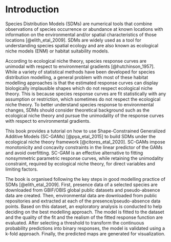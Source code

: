 <!-- 
This file is part of a gitbook that should be cited as: 

Valle, M., Citores, L., Ibaibarriaga, L., Chust, C. (2023) GAM-NICHE: Shape-Constrained GAMs to build Species Distribution Models under the ecological niche theory. AZTI. https://doi.org/10.57762/fzpy-6w51 

This tutorial has been supported by the European Union’s Horizon 2020 research and innovation programme under grant agreements No 862428 MISSION ATLANTIC project
-->

# Introduction

Species Distribution Models (SDMs) are numerical tools that combine observations of species occurrence or abundance at known locations with information on the environmental and/or spatial characteristics of those locations [@elith_etal_2009]. SDMs are widely used as a tool for understanding species spatial ecology and are also known as ecological niche models (ENM) or habitat suitability models.

According to ecological niche theory, species response curves are unimodal with respect to environmental gradients [@hutchinson_1957]. While a variety of statistical methods have been developed for species distribution modelling, a general problem with most of these habitat modelling approaches is that the estimated response curves can display biologically implausible shapes which do not respect ecological niche theory. This is because species response curves are fit statistically with any assumption or restriction, which sometimes do not respect the ecological niche theory. To better understand species response to environmental changes, SDMs should consider theoretical background such as the ecological niche theory and pursue the unimodality of the response curves with respect to environmental gradients.

This book provides a tutorial on how to use Shape-Constrained Generalized Additive Models (SC-GAMs) [@pya_etal_2015] to build SDMs under the ecological niche theory framework [@citores_etal_2020]. SC-GAMs impose monotonicity and concavity constraints in the linear predictor of the GAMs and avoid overfitting. SC-GAM is an effective alternative to fitting nonsymmetric parametric response curves, while retaining the unimodality constraint, required by ecological niche theory, for direct variables and limiting factors.

The book is organised following the key steps in good modelling practice of SDMs [@elith_etal_2009]. First, presence data of a selected species are downloaded from GBIF/OBIS global public datasets and pseudo-absence data are created. Then, environmental data are downloaded from public repositories and extracted at each of the presence/pseudo-absence data points. Based on this dataset, an exploratory analysis is conducted to help deciding on the best modelling approach. The model is fitted to the dataset and the quality of the fit and the realism of the fitted response function are evaluated. After selecting a threshold to transform the continuous probability predictions into binary responses, the model is validated using a k-fold approach. Finally, the predicted maps are generated for visualization.
   

